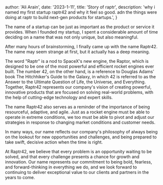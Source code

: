 

  author: 'Ali Arain',
  date: '2023-1-11',
  title: 'Story of raptr',
  description:
    'why i named my first startup raptr42 and why it feel so good. adn the things were doing at raptr to build next-gen products for startups.',
}



The name of a startup can be just as important as the product or service it provides. When I founded my startup, I spent a considerable amount of time deciding on a name that was not only unique, but also meaningful.

After many hours of brainstorming, I finally came up with the name Raptr42. The name may seem strange at first, but it actually has a deep meaning.

The word "Raptr" is a nod to SpaceX's new engine, the Raptor, which is designed to be one of the most powerful and efficient rocket engines ever built. The number 42, on the other hand, is a reference to Douglas Adams' book The Hitchhiker's Guide to the Galaxy, in which 42 is referred to as the Answer to the Ultimate Question of Life, the Universe, and Everything. Together, Raptr42 represents our company's vision of creating powerful, innovative products that are focused on solving real-world problems, with the help of cutting-edge technology and expert skills.

The name Raptr42 also serves as a reminder of the importance of being resourceful, adaptive, and agile. Just as a rocket engine must be able to operate in extreme conditions, we too must be able to pivot and adjust our strategies in response to changing market conditions and customer needs.

In many ways, our name reflects our company's philosophy of always being on the lookout for new opportunities and challenges, and being prepared to take swift, decisive action when the time is right.

At Raptr42, we believe that every problem is an opportunity waiting to be solved, and that every challenge presents a chance for growth and innovation. Our name represents our commitment to being bold, fearless, and forward-thinking in everything we do, and we look forward to continuing to deliver exceptional value to our clients and partners in the years to come.